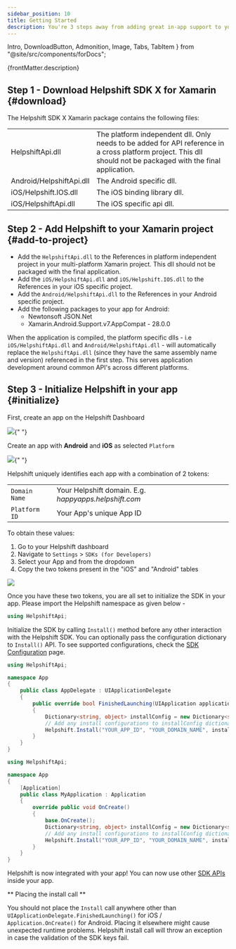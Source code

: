 ```yaml
---
sidebar_position: 10
title: Getting Started
description: You're 3 steps away from adding great in-app support to your Xamarin application.
---
```


  Intro,
  DownloadButton,
  Admonition,
  Image,
  Tabs,
  TabItem
} from "@site/src/components/forDocs";

<Intro>{frontMatter.description}</Intro>

## Step 1 - Download Helpshift SDK X for Xamarin {#download}

<DownloadButton
  text="Download SDK X for Xamarin"
  link="[% sdkx-xamarin.plugin_url %]"
  classes="mb-4"
/>

The Helpshift SDK X Xamarin package contains the following files:

<div className="text-sm compact ">

|                                  |                                                                                                                                                                 |
| -------------------------------- | --------------------------------------------------------------------------------------------------------------------------------------------------------------- |
| HelpshiftApi.dll                 | The platform independent dll. Only needs to be added for API reference in a cross platform project. This dll should not be packaged with the final application. |
| Android/HelpshiftApi.dll         | The Android specific dll.                                                                                                                                       |
| iOS/Helpshift.IOS.dll            | The iOS binding library dll.                                                                                                                                    |
| iOS/HelpshiftApi.dll             | The iOS specific api dll.                                                                                                                                       |

</div>

## Step 2 - Add Helpshift to your Xamarin project {#add-to-project}

- Add the `HelpshiftApi.dll` to the References in platform independent project in your multi-platform Xamarin project. This dll should not be packaged with the final application.
- Add the `iOS/HelpshiftApi.dll` and `iOS/Helpshift.IOS.dll` to the References in your iOS specific project.
- Add the `Android/HelpshiftApi.dll` to the References in your Android specific project.
- Add the following packages to your app for Android:
    - Newtonsoft JSON.Net
    - Xamarin.Android.Support.v7.AppCompat - 28.0.0

<Admonition type="info" title="Note">

 When the application is compiled, the platform specific dlls - i.e `iOS/HelpshiftApi.dll` and `Android/HelpshiftApi.dll` - will automatically replace the `HelpshiftApi.dll` (since they have the same assembly name and version) referenced in the first step. This serves application development around common API's across different platforms.

</Admonition>

## Step 3 - Initialize Helpshift in your app {#initialize}

First, create an app on the Helpshift Dashboard

<Image src="/static/books/helpshiftx/add_app.png" width="full" />{" "}

Create an app with **Android** and **iOS** as selected `Platform`

<Image src="/static/books/helpshiftx/create_app_with_android_platform.png" width="full"/>{" "}

Helpshift uniquely identifies each app with a combination of 2 tokens:

<div className=" compact">

|                          |                                                       |
| ------------------------ | ------------------------------------------------------|
| <code>Domain Name</code> | Your Helpshift domain. E.g. _happyapps.helpshift.com_ |
| <code>Platform ID</code> | Your App's unique App ID                              |

</div>

To obtain these values:

1. Go to your Helpshift dashboard
2. Navigate to `Settings` > `SDKs (for Developers)`
3. Select your App and from the dropdown
4. Copy the two tokens present in the "iOS" and "Android" tables

<Image src="/static/books/helpshiftx/copy_install_keys.png" width="full" />

Once you have these two tokens, you are all set to initialize the SDK in your app. Please import the Helpshift namespace as given below -

```csharp
using HelpshiftApi;
```

Initialize the SDK by calling `Install()` method before any other interaction with the Helpshift SDK. You can optionally pass the configuration dictionary to `Install()` API. To see supported configurations, check the [SDK Configuration](/sdkx-xamarin/sdk-configuration.mdx) page.

<Tabs>

<TabItem value="iOS" label="iOS">

```csharp
using HelpshiftApi;

namespace App
{
    public class AppDelegate : UIApplicationDelegate
    {
        public override bool FinishedLaunching(UIApplication application, NSDictionary launchOptions)
        {
            Dictionary<string, object> installConfig = new Dictionary<string, object>();
            // Add any install configurations to installConfig dictionary
            Helpshift.Install("YOUR_APP_ID", "YOUR_DOMAIN_NAME", installConfig);
        }
    }
}
```

</TabItem>
<TabItem value="Android" label="Android">

```csharp
using HelpshiftApi;

namespace App
{
    [Application]
    public class MyApplication : Application
    {
        override public void OnCreate()
        {
            base.OnCreate();
            Dictionary<string, object> installConfig = new Dictionary<string, object>();
            // Add any install configurations to installConfig dictionary
            Helpshift.Install("YOUR_APP_ID", "YOUR_DOMAIN_NAME", installConfig);
        }
    }
}
```

</TabItem>

</Tabs>

Helpshift is now integrated with your app! You can now use other [SDK APIs](/sdkx-xamarin/support-tools) inside your app.

<Admonition type="danger" title="Important">

** Placing the install call **

You should not place the `Install` call anywhere other than `UIApplicationDelegate.FinishedLaunching()` for iOS / `Application.OnCreate()` for Android. Placing it elsewhere might cause unexpected runtime problems. Helpshift install call will throw an exception in case the validation of the SDK keys fail.

</Admonition>
